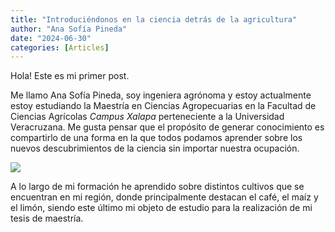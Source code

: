 ```yaml
---
title: "Introduciéndonos en la ciencia detrás de la agricultura"
author: "Ana Sofía Pineda"
date: "2024-06-30"
categories: [Articles]
---
```


Hola! Este es mi primer post.

Me llamo Ana Sofía Pineda, soy ingeniera agrónoma y estoy actualmente estoy estudiando la Maestría en Ciencias Agropecuarias en la Facultad de Ciencias Agrícolas *Campus Xalapa* perteneciente a la Universidad Veracruzana. Me gusta pensar que el propósito de generar conocimiento es compartirlo de una forma en la que todos podamos aprender sobre los nuevos descubrimientos de la ciencia sin importar nuestra ocupación.

![](images/7d88d65c-d758-4c4c-ac7c-1f548234da15.jpg)

A lo largo de mi formación he aprendido sobre distintos cultivos que se encuentran en mi región, donde principalmente destacan el café, el maíz y el limón, siendo este último mi objeto de estudio para la realización de mi tesis de maestría. 
